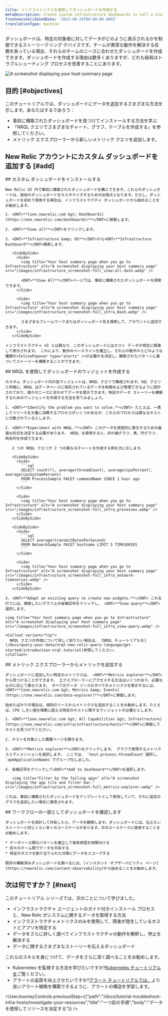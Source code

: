 ```yaml
---
title: インフラメトリクスを使用してダッシュボードを作成する
metaDescription: Create custom infrastructure dashboards to tell a story about your system.
freshnessValidatedDate: '2023-08-24T00:00:00.000Z'
translationType: machine
---
```


ダッシュボードは、特定の対象者に対してデータがどのように表示されるかを制御できるストーリーテリング デバイスです。チームが異常な動作を解決する任務を負っている場合、それらのチームのニーズに合わせたダッシュボードを作成できます。ダッシュボードを作成する理由は数多くありますが、どれも結局はトラブルシューティング プロセスを改善することにあります。

<img title="Your host summary page when you go to Infrastructure" alt="A screenshot displaying your host summary page" src="/images/infrastructure_screenshot-full_custom-dash.webp" />

## 目的 [#objectives]

このチュートリアルでは、ダッシュボードにデータを追加するさまざまな方法を示します。あなたはするであろう：

* 事前に構築されたダッシュボードを見つけてインストールする方法を学ぶ
* 「NRQL クエリでさまざまなチャート、グラフ、テーブルを作成する」を参照してください。
* メトリック エクスプローラーから新しいメトリック クエリを追加します。

## New Relic アカウントにカスタム ダッシュボードを追加する [#add]

<Steps>
  <Step>
    ## カスタム ダッシュボードをインストールする

    New Relic UI 内で事前に構築されたダッシュボードを購入できます。これらのダッシュボードは、独自のダッシュボードをカスタマイズするための出発点となります。ただし、ダッシュボードを初めて使用する場合は、インフラストラクチャ ダッシュボードから始めることをお勧めします。

    1. <DNT>**[one.newrelic.com &gt; Dashboards](https://one.newrelic.com/dashboards)**</DNT>に移動します。

    2. <DNT>**View all**</DNT>をクリックします。

    3. <DNT>**Infrastructure &amp; OS**</DNT>から<DNT>**Infrastructure Dashboard**</DNT>検索します。

       <SideBySide>
         <Side>
           <img title="Your host summary page when you go to Infrastructure" alt="A screenshot displaying your host summary page" src="/images/infrastructure_screenshot-full_view-all-dash.webp" />

           <DNT>**View All**</DNT>ページでは、事前に構築されたダッシュボードを探索できます。
         </Side>

         <Side>
           <img title="Your host summary page when you go to Infrastructure" alt="A screenshot displaying your host summary page" src="/images/infrastructure_screenshot-full_infra_Dash.webp" />

           さまざまなフレームワークまたはダッシュボード名を検索して、アカウントに追加できます。
         </Side>
       </SideBySide>

    インフラストラクチャ UI とは異なり、このダッシュボードにはホスト データが相互に関連して表示されます。 これにより、動作のベースラインを確立し、それらの動作からどのような種類の<InlinePopover type="alerts" />が必要かを決定し、観察されたパターンに基づいてストーリーを構築することができます。
  </Step>

  <Step>
    ## NRQL を使用してダッシュボードのウィジェットを作成する

    カスタム ダッシュボード内の各ウィジェットは、NRQL クエリで構成されます。SQL クエリと同様に、NRQL はデータベースに保存されているデータを制御および管理できるように設計されており、個々のニーズに合わせてデータを提示できます。特定のデータ ストーリーを構築するためのウィジェットを作成する方法を見てみましょう。

    1. <DNT>**Identify the problem you want to solve.**</DNT> たとえば、一貫してリソースを大量に消費するプロセスがいくつかあるが、これらのプロセスは異なるホストに分散されているとします。

    2. <DNT>**Experiment with NRQL.**</DNT> このデータを視覚的に表示するための最適な形式を決定する必要があります。 NRQL を使用すると、折れ線グラフ、表、円グラフ、時系列を作成できます。

       2 つの NRQL クエリが 2 つの異なるチャートを作成する例を次に示します。

       <SideBySide>
         <Side>
           ```sql
           SELECT count(*), average(threadCount), average(cpuPercent), average(cpuSystemPercent) 
           FROM ProcessSample FACET commandName SINCE 1 hour ago
           ```
         </Side>

         <Side>
           <img title="Your host summary page when you go to Infrastructure" alt="A screenshot displaying your host summary page" src="/images/infrastructure_screenshot-full_infra_processes.webp" />
         </Side>
       </SideBySide>

       <SideBySide>
         <Side>
           ```sql
           SELECT average(transmitBytesPerSecond) 
           FROM NetworkSample FACET hostname LIMIT 5 TIMESERIES 
           ```
         </Side>

         <Side>
           <img title="Your host summary page when you go to Infrastructure" alt="A screenshot displaying your host summary page" src="/images/infrastructure_screenshot-full_infra_network-timeseries.webp" />
         </Side>
       </SideBySide>

    3. <DNT>**Adapt an existing query to create new widgets.**</DNT> これを行うには、模倣したいグラフ上の省略記号をクリックし、 <DNT>**View query**</DNT>選択します。

    <img title="Your host summary page when you go to Infrastructure" alt="A screenshot displaying your host summary page" src="/images/infrastructure_screenshot-full_infra_view-query.webp" />

    <Callout variant="tip">
      NRQL クエリの作成について詳しく知りたい場合は、 [NRQL チュートリアルを](/docs/query-your-data/nrql-new-relic-query-language/get-started/introduction-nrql-tutorial)参照してください。
    </Callout>
  </Step>

  <Step>
    ## メトリック エクスプローラーからメトリックを追加する

    ダッシュボードに追加したい特定のメトリクスは、 <DNT>**Metrics explorer**</DNT>から見つけることができます。 エクスプローラーにアクセスする方法はいくつかあり、必要なものに応じて異なります。 すべてのデータ ソースのすべてのメトリクスを表示するには、 <DNT>**[one.newrelic.com &gt; Metrics &amp; Events](https://one.newrelic.com/data-explorer)**</DNT>に移動します。

    始めたばかりの場合は、個別のソースからメトリクスを追加することをお勧めします。たとえば、CPU しきい値を頻繁に超える特定のホストに関するウィジェットが必要だとします。

    1. <DNT>**[one.newrelic.com &gt; All Capabilities &gt; Infrastructure](https://one.newrelic.com/infra/infrastructure/hosts)**</DNT>に移動してホストを見つけてください。

    2. ホストを対象とした概要ページを開きます。

    3. <DNT>**Metrics explorer**</DNT>をクリックします。 グラフで表現するメトリクスとディメンションを選択します。 ここでは、 `host.process.threadCount`選択し、 `apmApplicationNames`でグループ化しました。

    4. 省略記号をクリックして<DNT>**Add to dashboard**</DNT>を選択します。

       <img title="Filter by the failing apps" alt="A screenshot displaying the app tile and filter bar." src="/images/infrastructure_screenshot-full_metrics-explorer.webp" />

    これは、事前に構築されたダッシュボードをテンプレートとして使用していて、それに追加のグラフを追加したい場合に推奨されます。
  </Step>

  <Step>
    ## ワークフローの一部としてダッシュボードを確認します

    ダッシュボードを設計して共有したら、データを観察します。ダッシュボードには、伝えたいストーリーと同じくらい多くのユースケースがあります。次のユースケースに使用することをお勧めします。

    * データソース間のパターンを確立して根本原因を相関付ける
    * 別々のチーム間でデータを共有する
    * 特定のタスクを割り当てられた分隊にデータをスコープする

    既存の構築済みダッシュボードを調べるには、[インスタント オブザーバビリティ ページ](https://newrelic.com/instant-observability)から始めることをお勧めします。
  </Step>
</Steps>

## 次は何ですか？ [#next]

このチュートリアル シリーズでは、次のことについて学びました。

* インフラストラクチャ エージェントのガイド付きインストール プロセスと、New Relic がシステムに関するデータを取得する方法
* インフラストラクチャメトリクスのみを使用して、障害が発生しているホストとアプリを特定する
* データをさらに詳しく調べてインフラストラクチャの動作を解釈し、停止を解決する
* データに関するさまざまなストーリーを伝えるダッシュボード

これらのスキルを身につけて、データをさらに深く調べることをお勧めします。

* Kubernetes を監視する方法を学びたいですか?[Kubernetes チュートリアルを](/docs/tutorial-create-alerts/create-new-relic-alerts)ご覧ください。
* アラートの品質を向上させたいですか?[アラート チュートリアルでは、](/docs/tutorial-create-alerts/create-new-relic-alerts)より良いアラート戦略を構築できるように、アラートの構造を学習します。

<UserJourneyControls previousStep={{"path":"/docs/tutorial-troubleshoot-infra-hosts/investigate-your-resources","title":"一つ前の手順","body":"データを使用してリソースを決定する"}} />